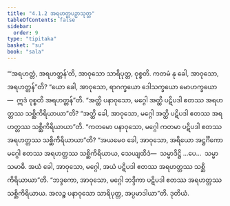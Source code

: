 ```yaml
---
title: "4.1.2 အရဟတ္တပဉှာသုတ္တ"
tableOfContents: false
sidebar:
  order: 9
type: "tipitaka"
basket: "su"
book: "sala"
---
```



<DynamicBreadcrumb />

<Division number="315" book="sala">

<Paragraph number="1328" book="sala">
“‘အရဟတ္တံ, အရဟတ္တန်’တိ, အာဝုသော သာရိပုတ္တ, ဝုစ္စတိ. ကတမံ နု ခေါ, အာဝုသော, အရဟတ္တန်”တိ? “ယော ခေါ, အာဝုသော, ရာဂက္ခယော ဒေါသက္ခယော မောဟက္ခယော—  ဣဒံ ဝုစ္စတိ အရဟတ္တန်”တိ. “အတ္ထိ ပနာဝုသော, မဂ္ဂေါ အတ္ထိ ပဋိပဒါ ဧတဿ အရဟတ္တဿ သစ္ဆိကိရိယာယာ”တိ? “အတ္ထိ ခေါ, အာဝုသော, မဂ္ဂေါ အတ္ထိ ပဋိပဒါ ဧတဿ အရဟတ္တဿ သစ္ဆိကိရိယာယာ”တိ. “ကတမော ပနာဝုသော, မဂ္ဂေါ ကတမာ ပဋိပဒါ ဧတဿ အရဟတ္တဿ သစ္ဆိကိရိယာယာ”တိ? “အယမေဝ ခေါ, အာဝုသော, အရိယော အဋ္ဌင်္ဂိကော မဂ္ဂေါ ဧတဿ အရဟတ္တဿ သစ္ဆိကိရိယာယ, သေယျထိဒံ—  သမ္မာဒိဋ္ဌိ …ပေ…  သမ္မာသမာဓိ. အယံ ခေါ, အာဝုသော, မဂ္ဂေါ, အယံ ပဋိပဒါ ဧတဿ အရဟတ္တဿ သစ္ဆိကိရိယာယာ”တိ. “ဘဒ္ဒကော, အာဝုသော, မဂ္ဂေါ ဘဒ္ဒိကာ ပဋိပဒါ ဧတဿ အရဟတ္တဿ သစ္ဆိကိရိယာယ. အလဉ္စ ပနာဝုသော သာရိပုတ္တ, အပ္ပမာဒါယာ”တိ.

</Paragraph>
</Division>

<Paragraph number="1329" type="center" book="sala">
ဒုတိယံ.
</Paragraph>